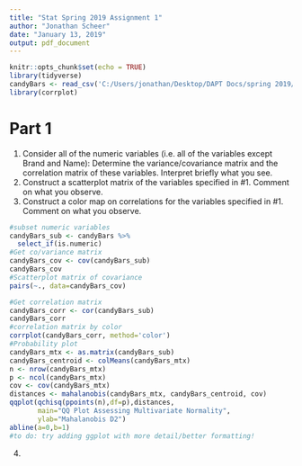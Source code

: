 ```yaml
---
title: "Stat Spring 2019 Assignment 1"
author: "Jonathan Scheer"
date: "January 13, 2019"
output: pdf_document
---
```


```r
knitr::opts_chunk$set(echo = TRUE)
library(tidyverse)
candyBars <- read_csv('C:/Users/jonathan/Desktop/DAPT Docs/spring 2019/Statistics/assignment 1 - PCA/data/CandyBars.txt')
library(corrplot)
```

# Part 1

1. Consider all of the numeric variables (i.e. all of the variables except Brand and Name):
Determine the variance/covariance matrix and the correlation matrix of these variables.
Interpret briefly what you see. 
2. Construct a scatterplot matrix of the variables specified in #1. Comment on what you
observe.
3. Construct a color map on correlations for the variables specified in #1. Comment on what
you observe. 


```r
#subset numeric variables
candyBars_sub <- candyBars %>% 
  select_if(is.numeric)
#Get co/variance matrix
candyBars_cov <- cov(candyBars_sub)
candyBars_cov
#Scatterplot matrix of covariance
pairs(~., data=candyBars_cov)

#Get correlation matrix
candyBars_corr <- cor(candyBars_sub)
candyBars_corr
#correlation matrix by color
corrplot(candyBars_corr, method='color')
#Probability plot
candyBars_mtx <- as.matrix(candyBars_sub)
candyBars_centroid <- colMeans(candyBars_mtx)
n <- nrow(candyBars_mtx) 
p <- ncol(candyBars_mtx)
cov <- cov(candyBars_mtx)
distances <- mahalanobis(candyBars_mtx, candyBars_centroid, cov)
qqplot(qchisq(ppoints(n),df=p),distances,
       main="QQ Plot Assessing Multivariate Normality",
       ylab="Mahalanobis D2")
abline(a=0,b=1)
#to do: try adding ggplot with more detail/better formatting!

```


4. 